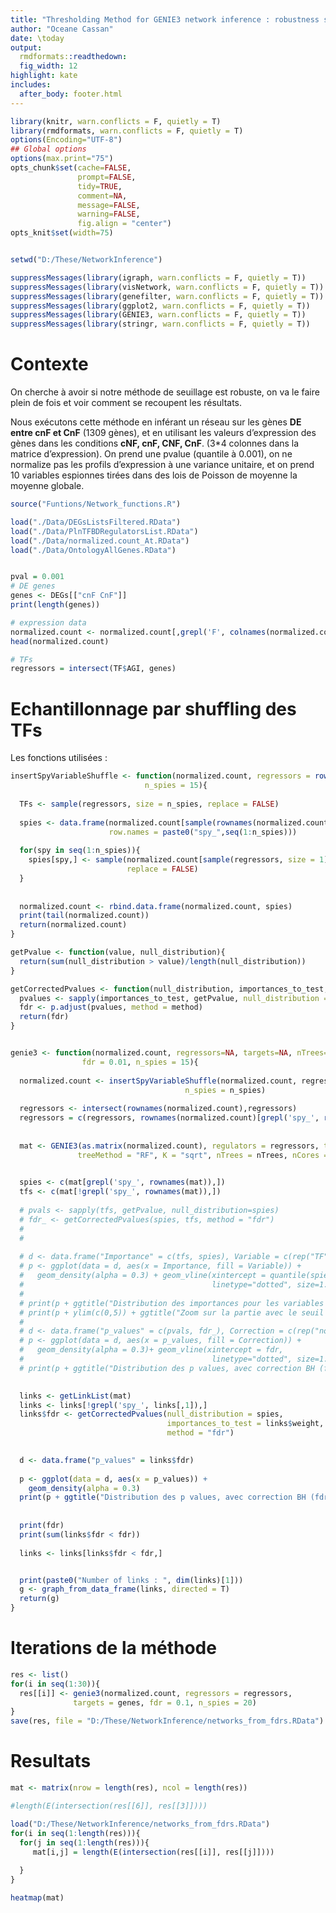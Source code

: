---
title: "Thresholding Method for GENIE3 network inference : robustness study"
author: "Oceane Cassan"
date: \today
output: 
  rmdformats::readthedown:
  fig_width: 12
highlight: kate
includes:
  after_body: footer.html
---
  
  
  
```{r knitr_init, echo=FALSE, cache=FALSE}
library(knitr, warn.conflicts = F, quietly = T)
library(rmdformats, warn.conflicts = F, quietly = T)
options(Encoding="UTF-8")
## Global options
options(max.print="75")
opts_chunk$set(cache=FALSE,
               prompt=FALSE,
               tidy=TRUE,
               comment=NA,
               message=FALSE,
               warning=FALSE,
               fig.align = "center")
opts_knit$set(width=75)


setwd("D:/These/NetworkInference")

suppressMessages(library(igraph, warn.conflicts = F, quietly = T))
suppressMessages(library(visNetwork, warn.conflicts = F, quietly = T))
suppressMessages(library(genefilter, warn.conflicts = F, quietly = T))
suppressMessages(library(ggplot2, warn.conflicts = F, quietly = T))
suppressMessages(library(GENIE3, warn.conflicts = F, quietly = T))
suppressMessages(library(stringr, warn.conflicts = F, quietly = T))

```

# Contexte

On cherche à avoir si notre méthode de seuillage est robuste, on va le faire plein de fois et voir comment se recoupent les résultats.


Nous exécutons cette méthode en inférant un réseau sur les gènes **DE entre cnF et CnF** (1309 gènes), et en utilisant les valeurs d'expression des gènes dans les conditions **cNF, cnF, CNF, CnF**. (3*4 colonnes dans la matrice d'expression). On prend une pvalue (quantile à 0.001), on ne normalize pas les profils d'expression à une variance unitaire, et on prend 10 variables espionnes tirées dans des lois de Poisson de moyenne la moyenne globale.

```{r init}
source("Funtions/Network_functions.R")

load("./Data/DEGsListsFiltered.RData")
load("./Data/PlnTFBDRegulatorsList.RData")
load("./Data/normalized.count_At.RData")
load("./Data/OntologyAllGenes.RData")


pval = 0.001
# DE genes
genes <- DEGs[["cnF CnF"]]
print(length(genes))

# expression data
normalized.count <- normalized.count[,grepl('F', colnames(normalized.count))]
head(normalized.count)

# TFs
regressors = intersect(TF$AGI, genes)
```

# Echantillonnage par shuffling des TFs

Les fonctions utilisées :

```{r shuffle}

insertSpyVariableShuffle <- function(normalized.count, regressors = row.names(normalized.count), 
                              n_spies = 15){
  
  TFs <- sample(regressors, size = n_spies, replace = FALSE)
  
  spies <- data.frame(normalized.count[sample(rownames(normalized.count), size=n_spies),], 
                      row.names = paste0("spy_",seq(1:n_spies)))
  
  for(spy in seq(1:n_spies)){
    spies[spy,] <- sample(normalized.count[sample(regressors, size = 1),], size = dim(normalized.count)[2],
                          replace = FALSE)
  }
  
  
  normalized.count <- rbind.data.frame(normalized.count, spies)
  print(tail(normalized.count))
  return(normalized.count)
}

getPvalue <- function(value, null_distribution){
  return(sum(null_distribution > value)/length(null_distribution))
}

getCorrectedPvalues <- function(null_distribution, importances_to_test, method = 'fdr'){
  pvalues <- sapply(importances_to_test, getPvalue, null_distribution = null_distribution)
  fdr <- p.adjust(pvalues, method = method)
  return(fdr)
}


genie3 <- function(normalized.count, regressors=NA, targets=NA, nTrees=1000, nCores=5, 
                fdr = 0.01, n_spies = 15){
  
  normalized.count <- insertSpyVariableShuffle(normalized.count, regressors,
                                       n_spies = n_spies)
  
  regressors <- intersect(rownames(normalized.count),regressors)
  regressors = c(regressors, rownames(normalized.count)[grepl('spy_', rownames(normalized.count))])
  
  
  mat <- GENIE3(as.matrix(normalized.count), regulators = regressors, targets = targets, 
               treeMethod = "RF", K = "sqrt", nTrees = nTrees, nCores = nCores, verbose = T)

  
  spies <- c(mat[grepl('spy_', rownames(mat)),])
  tfs <- c(mat[!grepl('spy_', rownames(mat)),])
  
  # pvals <- sapply(tfs, getPvalue, null_distribution=spies)
  # fdr_ <- getCorrectedPvalues(spies, tfs, method = "fdr")
  # 
  # 
  
  # d <- data.frame("Importance" = c(tfs, spies), Variable = c(rep("TF", length(tfs)), rep("Spy", length(spies))))
  # p <- ggplot(data = d, aes(x = Importance, fill = Variable)) +
  #   geom_density(alpha = 0.3) + geom_vline(xintercept = quantile(spies, probs = 1 - pval),
  #                                          linetype="dotted", size=1.5) 
  # 
  # print(p + ggtitle("Distribution des importances pour les variables espionnes et les vrais TFs"))
  # print(p + ylim(c(0,5)) + ggtitle("Zoom sur la partie avec le seuil (quantile à  1/1000)"))
  # 
  # d <- data.frame("p_values" = c(pvals, fdr_), Correction = c(rep("none", length(pvals)), rep("fdr", length(fdr_))))
  # p <- ggplot(data = d, aes(x = p_values, fill = Correction)) +
  #   geom_density(alpha = 0.3)+ geom_vline(xintercept = fdr,
  #                                          linetype="dotted", size=1.5)
  # print(p + ggtitle("Distribution des p values, avec correction BH (fdr) ou non"))

  
  links <- getLinkList(mat)
  links <- links[!grepl('spy_', links[,1]),]
  links$fdr <- getCorrectedPvalues(null_distribution = spies, 
                                   importances_to_test = links$weight,
                                   method = "fdr")
  

  d <- data.frame("p_values" = links$fdr)
  
  p <- ggplot(data = d, aes(x = p_values)) +
    geom_density(alpha = 0.3)
  print(p + ggtitle("Distribution des p values, avec correction BH (fdr) ou non"))
  
 
  print(fdr)
  print(sum(links$fdr < fdr))
  
  links <- links[links$fdr < fdr,]


  print(paste0("Number of links : ", dim(links)[1]))
  g <- graph_from_data_frame(links, directed = T)
  return(g)
}


```

# Iterations de la méthode


```{r} 
res <- list()
for(i in seq(1:30)){
  res[[i]] <- genie3(normalized.count, regressors = regressors, 
              targets = genes, fdr = 0.1, n_spies = 20)
}
save(res, file = "D:/These/NetworkInference/networks_from_fdrs.RData")
```
# Resultats

```{r} 

mat <- matrix(nrow = length(res), ncol = length(res))

#length(E(intersection(res[[6]], res[[3]])))

load("D:/These/NetworkInference/networks_from_fdrs.RData")
for(i in seq(1:length(res))){
  for(j in seq(1:length(res))){
     mat[i,j] = length(E(intersection(res[[i]], res[[j]])))
  
  }
}

heatmap(mat)
```
